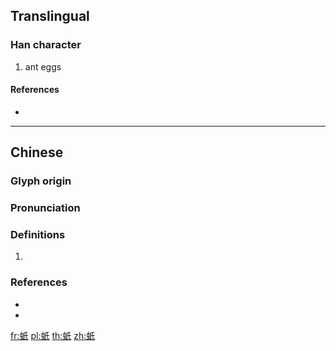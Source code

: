 {{character info/new}}
==Translingual==

===Han character===
{{Han char|rn=142|rad=虫|as=04|sn=10|four=52140|canj=LIHVP}}

# ant eggs

====References====
* {{Han ref|kx=1077.360|dkj=32867|dj=1546.300|hdz=42840.020|uh=8694|ud=34452|bh=D3CE|bd=54222}}

----

==Chinese==
{{zh-forms}}

===Glyph origin===
{{Han etym}}

===Pronunciation===
{{zh-pron
|m=qí
|c=kei4,zi6
|oc=y
|cat=
}}

===Definitions===
{{zh-hanzi}}

# {{rfdef|zh}}

===References===
* {{R:twedu|C12225}}
* {{R:yue:Hanzi}}

[[fr:蚔]]
[[pl:蚔]]
[[th:蚔]]
[[zh:蚔]]